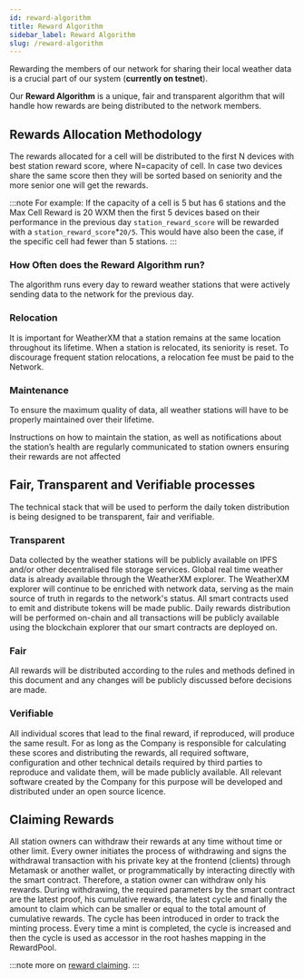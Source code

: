 ```yaml
---
id: reward-algorithm
title: Reward Algorithm
sidebar_label: Reward Algorithm
slug: /reward-algorithm
---
```


Rewarding the members of our network for sharing their local weather data is a crucial part of our system (**currently on testnet**).

Our **Reward Algorithm** is a unique, fair and transparent algorithm that will handle how rewards are being distributed to the network members.
## Rewards Allocation Methodology

The rewards allocated for a cell will be distributed to the first N devices with best station reward score, where N=capacity of cell. In case two devices share the same score then they will be sorted based on seniority and the more senior one will get the rewards.

 


:::note For example:
If the capacity of a cell is 5 but has 6 stations and the Max Cell Reward is 20 WXM then the first 5 devices based on their performance in the previous day `station_reward_score` will be rewarded with a `station_reward_score`*`20/5`. This would have also been the case, if the specific cell had fewer than 5 stations.
:::

### How Often does the Reward Algorithm run?
The algorithm runs every day to reward weather stations that were actively sending data to the network for the previous day.

### Relocation
It is important for WeatherXM that a station remains at the same location throughout its lifetime.
When a station is relocated, its seniority is reset. To discourage frequent station relocations, a relocation fee must be paid to the Network.

### Maintenance
To ensure the maximum quality of data, all weather stations will have to be properly maintained over their lifetime.

Instructions on how to maintain the station, as well as notifications about the station’s health are regularly communicated to station owners ensuring their rewards are not affected


## Fair, Transparent and Verifiable processes
The technical stack that will be used to perform the daily token distribution is being designed to be transparent, fair and verifiable.


### Transparent
Data collected by the weather stations will be publicly available on IPFS and/or other decentralised file storage services. Global real time weather data is already available through the WeatherXM explorer. The WeatherXM explorer will continue to be enriched with network data, serving as the main source of truth in regards to the network's status. All smart contracts used to emit and distribute tokens will be made public. Daily rewards distribution will be performed on-chain and all transactions will be publicly available using the blockchain explorer that our smart contracts are deployed on. 
### Fair
All rewards will be distributed according to the rules and methods defined in this document and any changes will be publicly discussed before decisions are made. 
### Verifiable
All individual scores that lead to the final reward, if reproduced, will produce the same result. For as long as the Company is responsible for calculating these scores and distributing the rewards, all required software, configuration and other technical details required by third parties to reproduce and validate them, will be made publicly available. All relevant software created by the Company for this purpose will be developed and distributed under an open source licence.

## Claiming Rewards
All station owners can withdraw their rewards at any time without time or other limit. Every owner initiates the process of withdrawing and signs the withdrawal transaction with his private key at the frontend (clients) through Metamask or another wallet, or programmatically by interacting directly with the smart contract. Therefore, a station owner can withdraw only his rewards. During withdrawing, the required parameters by the smart contract are the latest proof, his cumulative rewards, the latest cycle and finally the amount to claim which can be smaller or equal to the total amount of cumulative rewards. The cycle has been introduced in order to track the minting process. Every time a mint is completed, the cycle is increased and then the cycle is used as accessor in the root hashes mapping in the RewardPool.
 
:::note
 more on  <a href="https://github.com/WeatherXM/smart-contracts/blob/develop/docs/merkle_tree.md">reward claiming</a>.
:::  